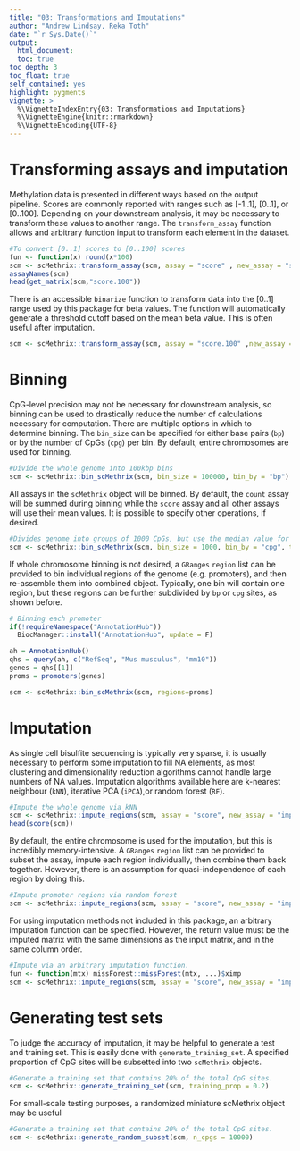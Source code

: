 ```yaml
---
title: "03: Transformations and Imputations"
author: "Andrew Lindsay, Reka Toth"
date: "`r Sys.Date()`"
output: 
  html_document:
  toc: true
toc_depth: 3
toc_float: true
self_contained: yes
highlight: pygments
vignette: >
  %\VignetteIndexEntry{03: Transformations and Imputations}
  %\VignetteEngine{knitr::rmarkdown}
  %\VignetteEncoding{UTF-8}
---
```



# Transforming assays and imputation
Methylation data is presented in different ways based on the output pipeline. Scores are commonly reported with ranges such as [-1..1], [0..1], or [0..100]. Depending on your downstream analysis, it may be necessary to transform these values to another range. The `transform_assay` function allows and arbitrary function input to transform each element in the dataset. 

```r
#To convert [0..1] scores to [0..100] scores
fun <- function(x) round(x*100)
scm <- scMethrix::transform_assay(scm, assay = "score" , new_assay = "score.100", trans = fun)
assayNames(scm)
head(get_matrix(scm,"score.100"))
```

There is an accessible `binarize` function to transform data into the [0..1] range used by this package for beta values. The function will automatically generate a threshold cutoff based on the mean beta value. This is often useful after imputation.

```r
scm <- scMethrix::transform_assay(scm, assay = "score.100" ,new_assay = "binarize", trans = binarize)
```

# Binning
CpG-level precision may not be necessary for downstream analysis, so binning can be used to drastically reduce the number of calculations necessary for computation. There are multiple options in which to determine binning. The `bin_size` can be specified for either base pairs (`bp`) or by the number of CpGs (`cpg`) per bin. By default, entire chromosomes are used for binning.

```r
#Divide the whole genome into 100kbp bins
scm <- scMethrix::bin_scMethrix(scm, bin_size = 100000, bin_by = "bp")
```

All assays in the `scMethrix` object will be binned. By default, the `count` assay will be summed during binning while the `score` assay and all other assays will use their mean values. It is possible to specify other operations, if desired.

```r
#Divides genome into groups of 1000 CpGs, but use the median value for the score assay
scm <- scMethrix::bin_scMethrix(scm, bin_size = 1000, bin_by = "cpg", trans = c(score= function(x) median(x,na.rm=TRUE)))
```

If whole chromosome binning is not desired, a `GRanges` `region` list can be provided to bin individual regions of the genome (e.g. promoters), and then re-assemble them into combined object. Typically, one bin will contain one region, but these regions can be further subdivided by `bp` or `cpg` sites, as shown before.

```r
# Binning each promoter
if(!requireNamespace("AnnotationHub")) 
  BiocManager::install("AnnotationHub", update = F)

ah = AnnotationHub()
qhs = query(ah, c("RefSeq", "Mus musculus", "mm10"))
genes = qhs[[1]]
proms = promoters(genes)

scm <- scMethrix::bin_scMethrix(scm, regions=proms)
```

# Imputation
As single cell bisulfite sequencing is typically very sparse, it is usually necessary to perform some imputation to fill NA elements, as most clustering and dimensionality reduction algorithms cannot handle large numbers of NA values. Imputation algorithms available here are k-nearest neighbour (`kNN`), iterative PCA (`iPCA`),or random forest (`RF`). 

```r
#Impute the whole genome via kNN
scm <- scMethrix::impute_regions(scm, assay = "score", new_assay = "impute", type = "kNN", k = 10)
head(score(scm))
```

By default, the entire chromosome is used for the imputation, but this is incredibly memory-intensive. A `GRanges` `region` list can be provided to subset the assay, impute each region individually, then combine them back together. However, there is an assumption for quasi-independence of each region by doing this.

```r
#Impute promoter regions via random forest
scm <- scMethrix::impute_regions(scm, assay = "score", new_assay = "impute", type = "RF", regions = promoters)
```

For using imputation methods not included in this package, an arbitrary imputation function can be specified. However, the return value must be the imputed matrix with the same dimensions as the input matrix, and in the same column order. 

```r
#Impute via an arbitrary imputation function.
fun <- function(mtx) missForest::missForest(mtx, ...)$ximp
scm <- scMethrix::impute_regions(scm, assay = "score", new_assay = "impute", type = fun)
```

# Generating test sets
To judge the accuracy of imputation, it may be helpful to generate a test and training set. This is easily done with `generate_training_set`. A specified proportion of CpG sites will be subsetted into two `scMethrix` objects. 

```r
#Generate a training set that contains 20% of the total CpG sites.
scm <- scMethrix::generate_training_set(scm, training_prop = 0.2)
```

For small-scale testing purposes, a randomized miniature scMethrix object may be useful

```r
#Generate a training set that contains 20% of the total CpG sites.
scm <- scMethrix::generate_random_subset(scm, n_cpgs = 10000)
```